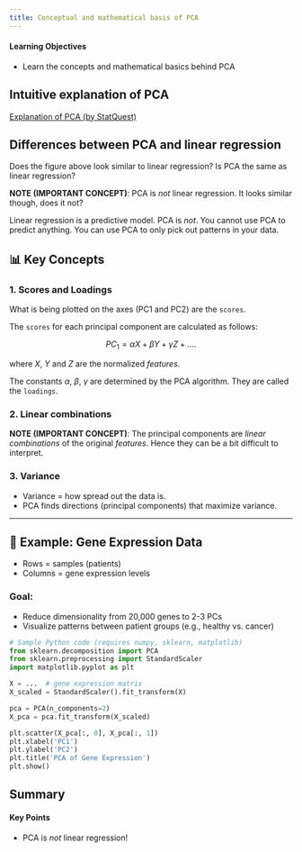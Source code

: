 ```yaml
---
title: Conceptual and mathematical basis of PCA
---
```


::: {.callout-tip}
#### Learning Objectives

- Learn the concepts and mathematical basics behind PCA
:::



## Intuitive explanation of PCA

[Explanation of PCA (by StatQuest)](https://www.youtube.com/watch?v=_UVHneBUBW0)



## Differences between PCA and linear regression

Does the figure above look similar to linear regression? Is PCA the same as linear regression?

::: {.callout-tip}
**NOTE (IMPORTANT CONCEPT)**: PCA is _not_ linear regression. It looks similar though, does it not?

Linear regression is a predictive model. PCA is _not_. You cannot use PCA to predict anything. You can use PCA to only pick out patterns in your data.
:::
<!-- end callout -->


## 📊 Key Concepts


### 1. **Scores and Loadings**

What is being plotted on the axes (PC1 and PC2) are the `scores`.

The `scores` for each principal component are calculated as follows:

$$
PC_{1} = \alpha X + \beta Y + \gamma Z + .... 
$$

where $X$, $Y$ and $Z$ are the normalized *features*.

The constants $\alpha$, $\beta$, $\gamma$ are determined by the PCA algorithm. They are called the `loadings`.

### 2. **Linear combinations**


::: {.callout-tip}
**NOTE (IMPORTANT CONCEPT)**: The principal components are *linear combinations* of the original *features*. Hence they can be a bit difficult to interpret. 
:::
<!-- end callout -->



### 3. **Variance**

* Variance = how spread out the data is.
* PCA finds directions (principal components) that maximize variance.



---

## 🔬 Example: Gene Expression Data

* Rows = samples (patients)
* Columns = gene expression levels

### Goal:

* Reduce dimensionality from 20,000 genes to 2-3 PCs
* Visualize patterns between patient groups (e.g., healthy vs. cancer)

```python
# Sample Python code (requires numpy, sklearn, matplotlib)
from sklearn.decomposition import PCA
from sklearn.preprocessing import StandardScaler
import matplotlib.pyplot as plt

X = ...  # gene expression matrix
X_scaled = StandardScaler().fit_transform(X)

pca = PCA(n_components=2)
X_pca = pca.fit_transform(X_scaled)

plt.scatter(X_pca[:, 0], X_pca[:, 1])
plt.xlabel('PC1')
plt.ylabel('PC2')
plt.title('PCA of Gene Expression')
plt.show()
```




## Summary

::: {.callout-tip}
#### Key Points

- PCA is _not_ linear regression!
 
:::
